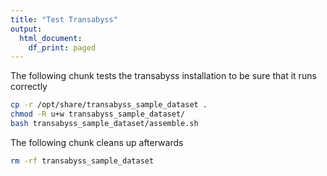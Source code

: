 ```yaml
---
title: "Test Transabyss"
output:
  html_document:
    df_print: paged
---
```


The following chunk tests the transabyss installation to be sure that it runs correctly
```bash
cp -r /opt/share/transabyss_sample_dataset .
chmod -R u+w transabyss_sample_dataset/
bash transabyss_sample_dataset/assemble.sh
```

The following chunk cleans up afterwards
```bash
rm -rf transabyss_sample_dataset
```
